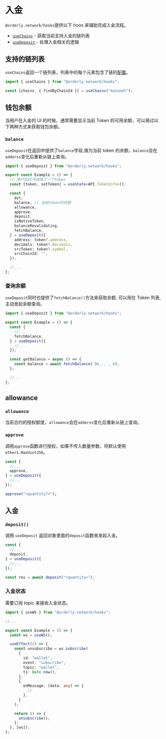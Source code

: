# 入金

`@orderly.network/hooks`提供以下 hoos 来辅助完成入金流程。

- [`useChains`](/apis/modules/__orderly_network___hooks/useChains) - 获取当前支持入金的链列表
- [`useDeposit`](/apis/modules/__orderly_network___hooks/useDeposit) - 处理入金相关的逻辑

## 支持的链列表

`useChains`返回一个链列表，列表中的每个元素包含了链的[配置](/apis/modules/__orderly_network___hooks/config)。

```typescript
import { useChains } from "@orderly.network/hooks";

const [chains, { findByChainId }] = useChains("mainnet");
```

## 钱包余额

当用户在入金的 UI 的时候，通常需要显示当前 Token 的可用余额，可以用过以下两种方式来获取钱包余额。

### `balance`

`useDeposit`在返回中提供了`balance`字段,值为当前 token 的余额，`balance`会在`adderss`变化后重新从链上查询。

```typescript
import { useDeposit } from "@orderly.network/hooks";

export const Example = () => {
  // 用户在UI中选择了一个token
  const [token, setToken] = useState<API.TokenInfo>();

  const {
    dst,
    balance, // 当前token的余额
    allowance,
    approve,
    deposit,
    isNativeToken,
    balanceRevalidating,
    fetchBalance,
  } = useDeposit({
    address: token?.address,
    decimals: token?.decimals,
    srcToken: token?.symbol,
    srcChainId: "",
  });

  //...
};
```

### 查询余额

`useDeposit`同时也提供了`fetchBalance()`方法来获取余额, 可以用在 Token 列表, 主动发起余额查询。

```typescript /fetchBalance/
import { useDeposit } from "@orderly.network/hooks";

export const Example = () => {
  const {
    //...
    fetchBalance,
  } = useDeposit({
    //...
  });

  const getBalance = async () => {
    const balance = await fetchBalance(`0x...`, 6);
  };

  //...
};
```

## allowance

### `allowance`

当前合约的授权额度，`allowance`会在`adderss`变化后重新从链上查询。

### `approve`

调用`approve`函数进行授权，如果不传入数量参数，将默认使用`ethers.MaxUint256`。

```typescript /approve/
const {
  //...
  approve,
} = useDeposit({
  //...
});

approve("<quantity?>");
```

## 入金

### `deposit()`

调用 `useDeposit` 返回对象里面的`deposit`函数来发起入金。

```typescript /deposit/
const {
  //...
  deposit,
} = useDeposit({
  //...
});

const res = await deposit("<quantity>");
```

### 入金状态

需要订阅 topic 来接收入金状态。

```typescript
import { useWS } from "@orderly.network/hooks";

//...

export const Example = () => {
  const ws = useWS();

  useEffect(() => {
    const unsubscribe = ws.subscribe(
      {
        id: "wallet",
        event: "subscribe",
        topic: "wallet",
        ts: Date.now(),
      },
      {
        onMessage: (data: any) => {
          //
        },
      }
    );

    return () => {
      unsubscribe();
    };
  }, [ws]);
};
```

